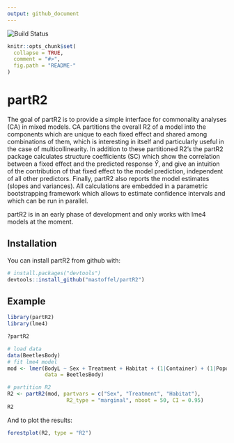 ```yaml
---
output: github_document
---
```


![Build Status](https://travis-ci.org/mastoffel/partR2.svg?branch=master)
<!-- README.md is generated from README.Rmd. Please edit that file -->

```r
knitr::opts_chunk$set(
  collapse = TRUE,
  comment = "#>",
  fig.path = "README-"
)
```

# partR2

The goal of partR2 is to provide a simple interface for commonality analyses (CA) in
mixed models. CA partitions the overall R2 of a model into the components which are unique to
each fixed effect and shared among combinations of them, which is interesting
in itself and particularly useful in the case of multicollinearity. In addition
to these partitioned R2's the partR2 package calculates structure coefficients (SC)
which show the correlation between a fixed effect and the predicted response $\hat{Y}$,
and give an intuition of the contribution of that fixed effect to the model
prediction, independent of all other predictors. Finally, partR2 also reports
the model estimates (slopes and variances). All calculations are embedded in
a parametric bootstrapping framework which allows to estimate confidence intervals
and which can be run in parallel. 

partR2 is in an early phase of development and only works with lme4 models
at the moment.

## Installation

You can install partR2 from github with:

```r
# install.packages("devtools")
devtools::install_github("mastoffel/partR2")
```

## Example

```r
library(partR2)
library(lme4)

?partR2

# load data
data(BeetlesBody)
# fit lme4 model
mod <- lmer(BodyL ~ Sex + Treatment + Habitat + (1|Container) + (1|Population),
            data = BeetlesBody)

# partition R2
R2 <- partR2(mod, partvars = c("Sex", "Treatment", "Habitat"), 
                   R2_type = "marginal", nboot = 50, CI = 0.95)
R2
```

And to plot the results:
```r
forestplot(R2, type = "R2")
```
